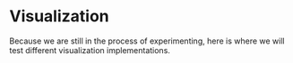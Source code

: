 
<Meta title="Visualization/Introduction" />

# Visualization

Because we are still in the process of experimenting, here is where we will test different visualization implementations.

